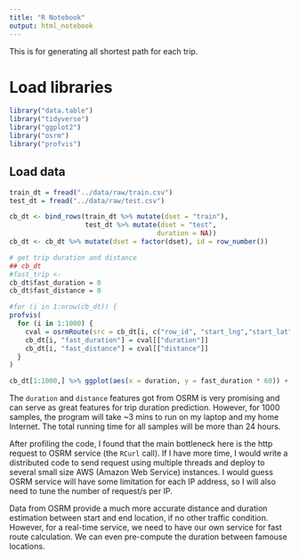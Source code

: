```yaml
---
title: "R Notebook"
output: html_notebook
---
```


This is for generating all shortest path for each trip.

# Load libraries

```r
library("data.table")
library("tidyverse")
library("ggplot2")
library("osrm")
library("profvis")
```

## Load data

```r
train_dt = fread("../data/raw/train.csv")
test_dt = fread("../data/raw/test.csv")
```

```r
cb_dt <- bind_rows(train_dt %>% mutate(dset = "train"),
                   test_dt %>% mutate(dset = "test",
                                     duration = NA))
cb_dt <- cb_dt %>% mutate(dset = factor(dset), id = row_number())
```

```r
# get trip duration and distance
## cb_dt
#fast_trip <-
cb_dt$fast_duration = 0
cb_dt$fast_distance = 0

#for (i in 1:nrow(cb_dt)) {
profvis(
  for (i in 1:1000) {
    cval = osrmRoute(src = cb_dt[i, c("row_id", "start_lng","start_lat")], cb_dt[i, c("row_id", "end_lng","end_lat")], overview = FALSE)
    cb_dt[i, "fast_duration"] = cval[["duration"]]
    cb_dt[i, "fast_distance"] = cval[["distance"]]
  }
)
```

```r
cb_dt[1:1000,] %>% ggplot(aes(x = duration, y = fast_duration * 60)) + geom_point() + geom_abline(slope = 1, intercept = 0)
```


The `duration` and `distance` features got from OSRM is very promising and can serve as great features for trip duration prediction. However, for 1000 samples, the program will take ~3 mins to run on my laptop and my home Internet. The total running time for all samples will be more than 24 hours.

After profiling the code, I found that the main bottleneck here is the http request to OSRM service (the `RCurl` call). If I have more time, I would write a distributed code to send request using multiple threads and deploy to several small size AWS (Amazon Web Service) instances. I would guess OSRM service will have some limitation for each IP address, so I will also need to tune the number of request/s per IP.

Data from OSRM provide a much more accurate distance and duration estimation between start and end location, if no other traffic condition. However, for a real-time service, we need to have our own service for fast route calculation. We can even pre-compute the duration between famouse locations.